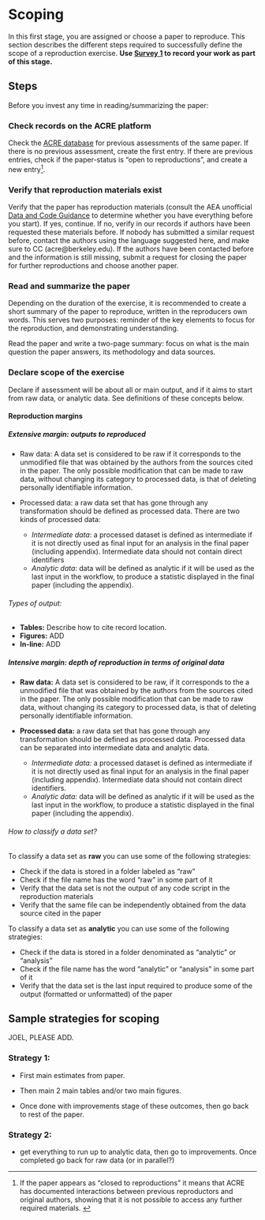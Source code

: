 # Scoping

In this first stage, you are assigned or choose a paper to reproduce. This section describes the different steps required to successfully define the scope of a reproduction exercise. **Use [Survey 1](https://berkeley.qualtrics.com/jfe/form/SV_8hLHNI6LGSYchEN) to record your work as part of this stage.**

## Steps

Before you invest any time in reading/summarizing the paper: 

### Check records on the ACRE platform {#check-acre}  

Check the [ACRE database](ADD LINK) for previous assessments of the same paper. If there is no previous assessment, create the first entry. If there are previous entries, check if the paper-status is “open to reproductions”, and create a new entry^[If the paper appears as "closed to reproductions" it means that ACRE has documented interactions between previous reproductors and original authors, showing that it is not possible to access any further required materials. ].   

### Verify that reproduction materials exist  {#verify-rep-mat}

Verify that the paper has reproduction materials (consult the AEA unofficial [Data and Code Guidance](https://social-science-data-editors.github.io/guidance/Verification_guidance.html) to determine whether you have everything before you start). If yes, continue. If no, verify in our records if authors have been requested these materials before. If nobody has submitted a similar request before, contact the authors using the language suggested here, and make sure to CC (acre@berkeley.edu). If the authors have been contacted before and the information is still missing, submit a request for closing the paper for further reproductions and choose another paper.

### Read and summarize the paper {#read-sum}

Depending on the duration of the exercise, it is recommended to create a short summary of the paper to reproduce, written in the reproducers own words. This serves two purposes: reminder of the key elements to focus for the reproduction, and demonstrating understanding.

Read the paper and write a two-page summary: focus on what is the main question the paper answers, its methodology and data sources.

### Declare scope of the exercise

Declare if assessment will be about all or main output, and if it aims to start from raw data, or analytic data. See definitions of these concepts below. 

#### Reproduction margins  

##### Extensive margin: outputs to reproduced {#outputs}  

-	Raw data: A data set is considered to be raw if it corresponds to the unmodified file that was obtained by the authors from the sources cited in the paper. The only possible modification that can be made to raw data, without changing its category to processed data, is that of deleting personally identifiable information.  

-	Processed data: a raw data set that has gone through any transformation should be defined as processed data. There are two kinds of processed data:  

     -	*Intermediate data*: a processed dataset is defined as intermediate if it is not directly used as final input for an analysis in the final paper (including appendix). Intermediate data should not contain direct identifiers  
     -	*Analytic data*: data will be defined as analytic if it will be used as the last input in the workflow, to produce a statistic displayed in the final paper (including the appendix).  
   


###### Types of output:   
  - **Tables:** Describe how to cite record location. 
  - **Figures:**  ADD   
  - **In-line:**  ADD    


##### Intensive margin: depth of reproduction in terms of original data {#intensive}

 - **Raw data:** A data set is considered to be raw, if it corresponds to the a unmodified file that was obtained by the authors from the sources cited in the paper. The only possible modification that can be made to raw data, without changing its category to processed data, is that of deleting personally identifiable information.

 - **Processed data:** a raw data set that has gone through any transformation should be defined as processed data. Processed data can be separated into intermediate data and analytic data.
      - *Intermediate data:* a processed dataset is defined as intermediate if it is not directly used as final input for an analysis in the final paper (including appendix). Intermediate data should not contain direct identifiers.
      - *Analytic data:* data will be defined as analytic if it will be used as the last input in the workflow, to produce a statistic displayed in the final paper (including the appendix).

###### How to classify a data set?
To classify a data set as **raw** you can use some of the following strategies:    

 - Check if the data is stored in a folder labeled as "raw"  
 - Check if the file name has the word "raw" in some part of it  
 - Verify that the data set is not the output of any code script in the reproduction materials  
 - Verify that the same file can be independently obtained from the data source cited in the paper  

To classify a data set as **analytic** you can use some of the following strategies:   

 - Check if the data is stored in a folder denominated as "analytic" or "analysis"  
 - Check if the file name has the word "analytic" or "analysis" in some part of it  
 - Verify that the data set is the last input required to produce some of the output (formatted or unformatted) of the paper  


## Sample strategies for scoping  

JOEL, PLEASE ADD. 

### Strategy 1: 

- First main estimates from paper.

- Then main 2 main tables and/or two main figures.

- Once done with improvements stage of these outcomes, then go back to rest of the paper.    

### Strategy 2:  

 - get everything to run up to analytic data, then go to improvements. Once completed go back for raw data (or in parallel?)  
 
 
